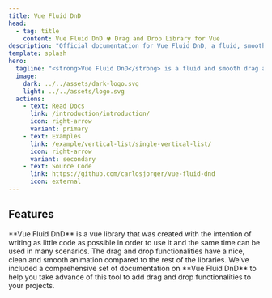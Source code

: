 ```yaml
---
title: Vue Fluid DnD
head:
  - tag: title
    content: Vue Fluid DnD 🍀 Drag and Drop Library for Vue
description: "Official documentation for Vue Fluid DnD, a fluid, smooth and versatil drag and drop library for lists with Vue."
template: splash
hero:
  tagline: "<strong>Vue Fluid DnD</strong> is a fluid and smooth drag and drop solution for lists on Vue 3 full animated."
  image:
    dark: ../../assets/dark-logo.svg
    light: ../../assets/logo.svg
  actions:
    - text: Read Docs
      link: /introduction/introduction/
      icon: right-arrow
      variant: primary
    - text: Examples
      link: /example/vertical-list/single-vertical-list/
      icon: right-arrow
      variant: secondary
    - text: Source Code
      link: https://github.com/carlosjorger/vue-fluid-dnd
      icon: external
---
```



## Features

<CardGrid>
  <Card title="Easy and flexible" icon="pen">
    **Vue Fluid DnD** is a vue library that was created with the intention of
    writing as little code as possible in order to use it and the same time can
    be used in many scenarios.
  </Card>
  <Card title="Clean and animated" icon="rocket">
    The drag and drop functionalities have a nice, clean and smooth animation
    compared to the rest of the libraries.
  </Card>
  <Card title="Fully Documented" icon="open-book">
    We’ve included a comprehensive set of documentation on **Vue Fluid DnD** to
    help you take advance of this tool to add drag and drop functionalities to
    your projects.
  </Card>
</CardGrid>
